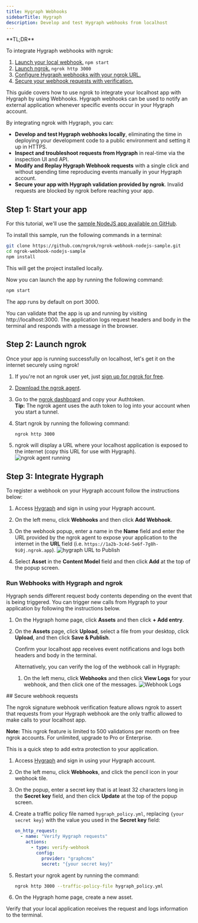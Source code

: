 ```yaml
---
title: Hygraph Webhooks
sidebarTitle: Hygraph
description: Develop and test Hygraph webhooks from localhost
---
```



<Tip>
**TL;DR**

To integrate Hygraph webhooks with ngrok:

1. [Launch your local webhook.](#start-your-app) `npm start`
1. [Launch ngrok.](#start-ngrok) `ngrok http 3000`
1. [Configure Hygraph webhooks with your ngrok URL.](#setup-webhook)
1. [Secure your webhook requests with verification.](#security)
</Tip>

This guide covers how to use ngrok to integrate your localhost app with Hygraph by using Webhooks.
Hygraph webhooks can be used to notify an external application whenever specific events occur in your Hygraph account.

By integrating ngrok with Hygraph, you can:

- **Develop and test Hygraph webhooks locally**, eliminating the time in deploying your development code to a public environment and setting it up in HTTPS.
- **Inspect and troubleshoot requests from Hygraph** in real-time via the inspection UI and API.
- **Modify and Replay Hygraph Webhook requests** with a single click and without spending time reproducing events manually in your Hygraph account.
- **Secure your app with Hygraph validation provided by ngrok**. Invalid requests are blocked by ngrok before reaching your app.

## **Step 1**: Start your app

For this tutorial, we'll use the [sample NodeJS app available on GitHub](https://github.com/ngrok/ngrok-webhook-nodejs-sample).

To install this sample, run the following commands in a terminal:

```bash
git clone https://github.com/ngrok/ngrok-webhook-nodejs-sample.git
cd ngrok-webhook-nodejs-sample
npm install
```

This will get the project installed locally.

Now you can launch the app by running the following command:

```bash
npm start
```

The app runs by default on port 3000.

You can validate that the app is up and running by visiting http://localhost:3000. The application logs request headers and body in the terminal and responds with a message in the browser.

## **Step 2**: Launch ngrok

Once your app is running successfully on localhost, let's get it on the internet securely using ngrok!

1. If you're not an ngrok user yet, just [sign up for ngrok for free](https://ngrok.com/signup).

1. [Download the ngrok agent](https://download.ngrok.com).

1. Go to the [ngrok dashboard](https://dashboard.ngrok.com) and copy your Authtoken. <br />
   **Tip:** The ngrok agent uses the auth token to log into your account when you start a tunnel.
1. Start ngrok by running the following command:

   ```bash
   ngrok http 3000
   ```

1. ngrok will display a URL where your localhost application is exposed to the internet (copy this URL for use with Hygraph).
   ![ngrok agent running](../img/twilio/img/launch_ngrok_tunnel.png)

## **Step 3**: Integrate Hygraph

To register a webhook on your Hygraph account follow the instructions below:

1. Access [Hygraph](https://app.hygraph.com/) and sign in using your Hygraph account.

1. On the left menu, click **Webhooks** and then click **Add Webhook**.

1. On the webhook popup, enter a name in the **Name** field and enter the URL provided by the ngrok agent to expose your application to the internet in the **URL** field (i.e. `https://1a2b-3c4d-5e6f-7g8h-9i0j.ngrok.app`).
   ![hygraph URL to Publish](../img/hygraph/img/ngrok_url_configuration_hygraph.png)

1. Select **Asset** in the **Content Model** field and then click **Add** at the top of the popup screen.

### Run Webhooks with Hygraph and ngrok

Hygraph sends different request body contents depending on the event that is being triggered.
You can trigger new calls from Hygraph to your application by following the instructions below.

1. On the Hygraph home page, click **Assets** and then click **+ Add entry**.

1. On the **Assets** page, click **Upload**, select a file from your desktop, click **Upload**, and then click **Save & Publish**.

   Confirm your localhost app receives event notifications and logs both headers and body in the terminal.

   Alternatively, you can verify the log of the webhook call in Hygraph:
   1. On the left menu, click **Webhooks** and then click **View Logs** for your webhook, and then click one of the messages.
      ![Webhook Logs](../img/hygraph/img/ngrok_logs_hygraph.png)

<InspectingRequests />

<ReplayingRequests />
## Secure webhook requests

The ngrok signature webhook verification feature allows ngrok to assert that requests from your Hygraph webhook are the only traffic allowed to make calls to your localhost app.

**Note:** This ngrok feature is limited to 500 validations per month on free ngrok accounts. For unlimited, upgrade to Pro or Enterprise.

This is a quick step to add extra protection to your application.

1. Access [Hygraph](https://app.hygraph.com/) and sign in using your Hygraph account.

1. On the left menu, click **Webhooks**, and click the pencil icon in your webhook tile.

1. On the popup, enter a secret key that is at least 32 characters long in the **Secret key** field, and then click **Update** at the top of the popup screen.

1. Create a traffic policy file named `hygraph_policy.yml`, replacing `{your secret key}` with the value you used in the **Secret key** field:

   ```yaml
   on_http_request:
     - name: "Verify Hygraph requests"
       actions:
         - type: verify-webhook
           config:
             provider: "graphcms"
             secret: "{your secret key}"
   ```

1. Restart your ngrok agent by running the command:

   ```bash
   ngrok http 3000 --traffic-policy-file hygraph_policy.yml
   ```

1. On the Hygraph home page, create a new asset.

Verify that your local application receives the request and logs information to the terminal.
